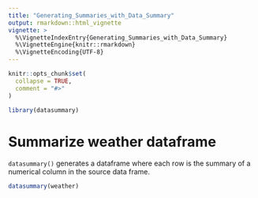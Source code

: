 ```yaml
---
title: "Generating_Summaries_with_Data_Summary"
output: rmarkdown::html_vignette
vignette: >
  %\VignetteIndexEntry{Generating_Summaries_with_Data_Summary}
  %\VignetteEngine{knitr::rmarkdown}
  %\VignetteEncoding{UTF-8}
---
```


```r
knitr::opts_chunk$set(
  collapse = TRUE,
  comment = "#>"
)
```

```r
library(datasummary)
```
# Summarize weather dataframe

`datasummary()` generates a dataframe where each row is the summary of a numerical column in the source data frame.

```r
datasummary(weather)
```
